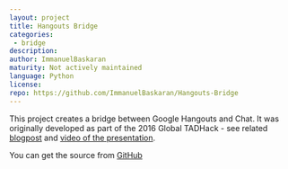 ```yaml
---
layout: project
title: Hangouts Bridge
categories:
 - bridge
description:
author: ImmanuelBaskaran
maturity: Not actively maintained
language: Python
license:
repo: https://github.com/ImmanuelBaskaran/Hangouts-Bridge
---
```


This project creates a bridge between Google Hangouts and Chat. It was originally developed as part of the 2016 Global TADHack - see related [blogpost](https://matrix.org/blog/2016/10/20/tadhack-global-2016/) and [video of the presentation](https://www.youtube.com/watch?v=X41RbOKTrbE&t=17m31s).

You can get the source from [GitHub](https://github.com/ImmanuelBaskaran/Hangouts-Bridge)
